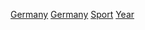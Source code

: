 {{Cat main|德國體育}}

[[Category:各年份各國體育|Germany]]
[[Category:各年份歐洲體育|Germany]]
[[Category:依年份劃分的德國|Sport]]
[[Category:德國體育|Year]]